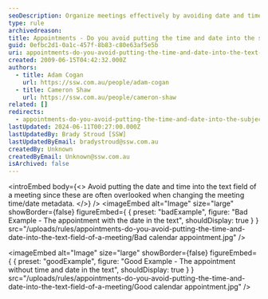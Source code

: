 ```yaml
---
seoDescription: Organize meetings effectively by avoiding date and time insertion into meeting subject or body text
type: rule
archivedreason:
title: Appointments - Do you avoid putting the time and date into the subject or body of a meeting?
guid: 0efbc2d1-0a1c-457f-8b83-c80e63af5e5b
uri: appointments-do-you-avoid-putting-the-time-and-date-into-the-text-field-of-a-meeting
created: 2009-06-15T04:42:32.000Z
authors:
  - title: Adam Cogan
    url: https://ssw.com.au/people/adam-cogan
  - title: Cameron Shaw
    url: https://ssw.com.au/people/cameron-shaw
related: []
redirects:
  - appointments-do-you-avoid-putting-the-time-and-date-into-the-subject-or-body-of-a-meeting
lastUpdated: 2024-06-11T00:27:00.000Z
lastUpdatedBy: Brady Stroud [SSW]
lastUpdatedByEmail: bradystroud@ssw.com.au
createdBy: Unknown
createdByEmail: Unknown@ssw.com.au
isArchived: false
---
```


<introEmbed
  body={<>
Avoid putting the date and time into the text field of a meeting since these are often overlooked when changing the meeting time/date metadata.
  </>}
/>
<imageEmbed
  alt="Image"
  size="large"
  showBorder={false}
  figureEmbed={ {
    preset: "badExample",
    figure: "Bad Example - The appointment with the date in the text",
    shouldDisplay: true
  } }
  src="/uploads/rules/appointments-do-you-avoid-putting-the-time-and-date-into-the-text-field-of-a-meeting/Bad calendar appointment.jpg"
/>

<imageEmbed
  alt="Image"
  size="large"
  showBorder={false}
  figureEmbed={ {
    preset: "goodExample",
    figure: "Good Example - The appointment without time and date in the text",
    shouldDisplay: true
  } }
  src="/uploads/rules/appointments-do-you-avoid-putting-the-time-and-date-into-the-text-field-of-a-meeting/Good calendar appointment.jpg"
/>
